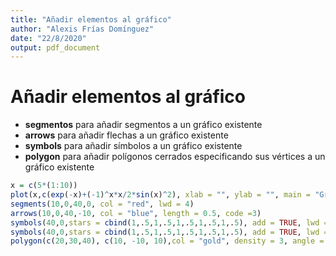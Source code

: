 ```yaml
---
title: "Añadir elementos al gráfico"
author: "Alexis Frías Domínguez"
date: "22/8/2020"
output: pdf_document
---
```

# Añadir elementos al gráfico 

- __segmentos__ para añadir segmentos a un gráfico existente 
- __arrows__ para añadir flechas a un gráfico existente 
- __symbols__ para añadir símbolos a un gráfico existente 
- __polygon__ para añadir polígonos cerrados especificando sus vértices a un gráfico existente

```r
x = c(5*(1:10))
plot(x,c(exp(-x)+(-1)^x*x/2*sin(x)^2), xlab = "", ylab = "", main = "Gráfico con varios elementos")
segments(10,0,40,0, col = "red", lwd = 4)
arrows(10,0,40,-10, col = "blue", length = 0.5, code =3)
symbols(40,0,stars = cbind(1,.5,1,.5,1,.5,1,.5,1,.5), add = TRUE, lwd = 3, inches = 0.5)
symbols(40,0,stars = cbind(1,.5,1,.5,1,.5,1,.5,1,.5), add = TRUE, lwd = 3)
polygon(c(20,30,40), c(10, -10, 10),col = "gold", density = 3, angle = 90, lty = 4, lwd = 5)
```

